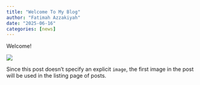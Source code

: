 ```yaml
---
title: "Welcome To My Blog"
author: "Fatimah Azzakiyah"
date: "2025-06-16"
categories: [news]
---
```


Welcome!

![](thumbnail.jpg)

Since this post doesn't specify an explicit `image`, the first image in the post will be used in the listing page of posts.
